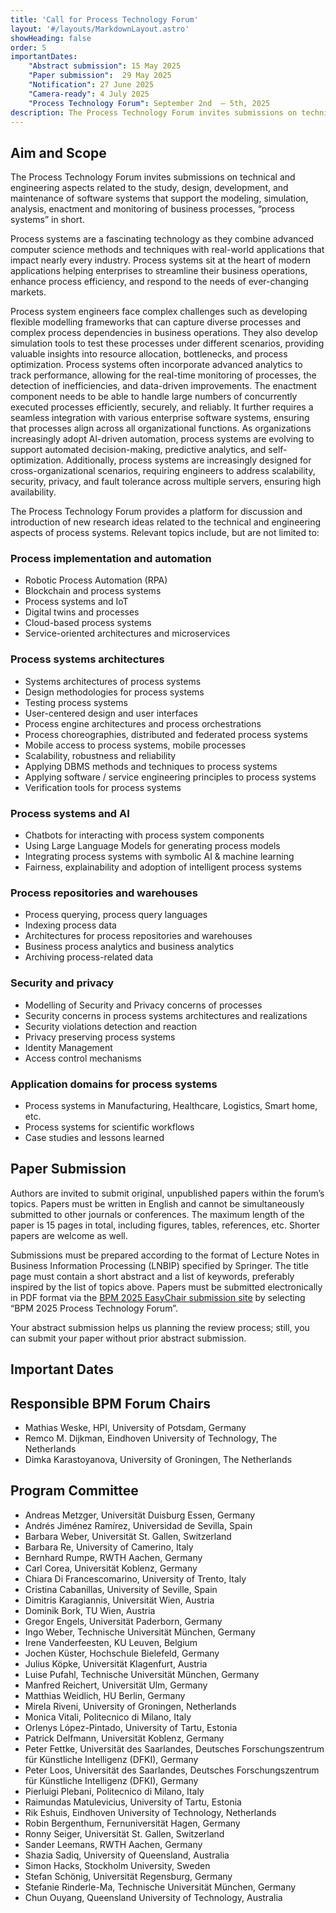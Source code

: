 ```yaml
---
title: 'Call for Process Technology Forum'
layout: '#/layouts/MarkdownLayout.astro'
showHeading: false
order: 5
importantDates:
    "Abstract submission": 15 May 2025
    "Paper submission":  29 May 2025
    "Notification": 27 June 2025
    "Camera-ready": 4 July 2025
    "Process Technology Forum": September 2nd  – 5th, 2025
description: The Process Technology Forum invites submissions on technical and engineering aspects related to the study, design, development, and maintenance of software systems that support the modeling, simulation, analysis, enactment and monitoring of business processes.
---
```


## Aim and Scope

The Process Technology Forum invites submissions on technical and engineering aspects related to the study, design, development, and maintenance of software systems that support the modeling, simulation, analysis, enactment and monitoring of business processes, “process systems” in short. 

Process systems are a fascinating technology as they combine advanced computer science methods and techniques with real-world applications that impact nearly every industry.  Process systems sit at the heart of modern applications helping enterprises to streamline their business operations, enhance process efficiency, and respond to the needs of ever-changing markets.

Process system engineers face complex challenges such as developing flexible modelling frameworks that can capture diverse processes and complex process dependencies in business operations. They also develop simulation tools to test these processes under different scenarios, providing valuable insights into resource allocation, bottlenecks, and process optimization. Process systems often incorporate advanced analytics to track performance, allowing for the real-time monitoring of processes, the detection of inefficiencies, and data-driven improvements. The enactment component needs to be able to handle large numbers of concurrently executed processes efficiently, securely, and reliably. It further requires a seamless integration with various enterprise software systems, ensuring that processes align across all organizational functions. As organizations increasingly adopt AI-driven automation, process systems are evolving to support automated decision-making, predictive analytics, and self-optimization. Additionally, process systems are increasingly designed for cross-organizational scenarios, requiring engineers to address scalability, security, privacy, and fault tolerance across multiple servers, ensuring high availability.

The Process Technology Forum provides a platform for discussion and introduction of new research ideas related to the technical and engineering aspects of process systems. Relevant topics include, but are not limited to:

### Process implementation and automation

  * Robotic Process Automation (RPA)
  * Blockchain and process systems
  * Process systems and IoT
  * Digital twins and processes
  * Cloud-based process systems
  * Service-oriented architectures and microservices

### Process systems architectures
  * Systems architectures of process systems
  * Design methodologies for process systems
  * Testing process systems
  * User-centered design and user interfaces
  * Process engine architectures and process orchestrations
  * Process choreographies, distributed and federated process systems
  * Mobile access to process systems, mobile processes
  * Scalability, robustness and reliability
  * Applying DBMS methods and techniques to process systems
  * Applying software / service engineering principles to process systems
  * Verification tools for process systems

### Process systems and AI
  * Chatbots for interacting with process system components
  * Using Large Language Models for generating process models
  * Integrating process systems with symbolic AI & machine learning
  * Fairness, explainability and adoption of intelligent process systems

### Process repositories and warehouses
  *  Process querying, process query languages
  *  Indexing process data
  *  Architectures for process repositories and warehouses
  *  Business process analytics and business analytics
  *  Archiving process-related data

### Security and privacy
  * Modelling of Security and Privacy concerns of processes
  * Security concerns in process systems architectures and realizations
  * Security violations detection and reaction
  * Privacy preserving process systems
  * Identity Management
  * Access control mechanisms

### Application domains for process systems
  * Process systems in Manufacturing, Healthcare, Logistics, Smart home, etc.
  * Process systems for scientific workflows
  * Case studies and lessons learned

## Paper Submission

Authors are invited to submit original, unpublished papers within the forum’s topics. Papers must be written in English and cannot be simultaneously submitted to other journals or conferences. The maximum length of the paper is 15 pages in total, including figures, tables, references, etc. Shorter papers are welcome as well.

Submissions must be prepared according to the format of Lecture Notes in Business Information Processing (LNBIP) specified by Springer. The title page must contain a short abstract and a list of keywords, preferably inspired by the list of topics above. Papers must be submitted electronically in PDF format via the [BPM 2025 EasyChair submission site](https://easychair.org/conferences/?conf=bpm2025) by selecting “BPM 2025 Process Technology Forum”.

Your abstract submission helps us planning the review process; still, you can submit your paper without prior abstract submission.

## Important Dates

<ImportantDates importantDates={frontmatter.importantDates}/>

## Responsible BPM Forum Chairs

* Mathias Weske, HPI, University of Potsdam, Germany
* Remco M. Dijkman, Eindhoven University of Technology, The Netherlands
* Dimka Karastoyanova, University of Groningen, The Netherlands

## Program Committee

* Andreas Metzger, Universität Duisburg Essen, Germany
* Andrés Jiménez Ramírez, Universidad de Sevilla, Spain
* Barbara Weber, Universität St. Gallen, Switzerland
* Barbara Re, University of Camerino, Italy
* Bernhard Rumpe, RWTH Aachen, Germany
* Carl Corea, Universität Koblenz, Germany
* Chiara Di Francescomarino, University of Trento, Italy
* Cristina Cabanillas, University of Seville, Spain
* Dimitris Karagiannis, Universität Wien, Austria
* Dominik Bork, TU Wien, Austria
* Gregor Engels, Universität Paderborn, Germany
* Ingo Weber, Technische Universität München, Germany
* Irene Vanderfeesten, KU Leuven, Belgium
* Jochen Küster, Hochschule Bielefeld, Germany
* Julius Köpke, Universität Klagenfurt, Austria
* Luise Pufahl, Technische Universität München, Germany
* Manfred Reichert, Universität Ulm, Germany
* Matthias Weidlich, HU Berlin, Germany
* Mirela Riveni, University of Groningen, Netherlands
* Monica Vitali, Politecnico di Milano, Italy
* Orlenys López-Pintado, University of Tartu, Estonia
* Patrick Delfmann, Universität Koblenz, Germany
* Peter Fettke, Universität des Saarlandes, Deutsches Forschungszentrum für Künstliche Intelligenz (DFKI), Germany
* Peter Loos, Universität des Saarlandes, Deutsches Forschungszentrum für Künstliche Intelligenz (DFKI), Germany
* Pierluigi Plebani, Politecnico di Milano, Italy
* Raimundas Matulevicius, University of Tartu, Estonia
* Rik Eshuis, Eindhoven University of Technology, Netherlands
* Robin Bergenthum, Fernuniversität Hagen, Germany
* Ronny Seiger, Universität St. Gallen, Switzerland
* Sander Leemans, RWTH Aachen, Germany
* Shazia Sadiq, University of Queensland, Australia
* Simon Hacks, Stockholm University, Sweden
* Stefan Schönig, Universität Regensburg, Germany
* Stefanie Rinderle-Ma, Technische Universität München, Germany
* Chun Ouyang, Queensland University of Technology, Australia
